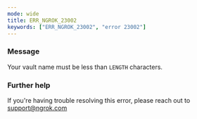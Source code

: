 ```yaml
---
mode: wide
title: ERR_NGROK_23002
keywords: ["ERR_NGROK_23002", "error 23002"]
---
```


### Message

Your vault name must be less than `LENGTH` characters.

### Further help

If you're having trouble resolving this error, please reach out to [support@ngrok.com](mailto:support@ngrok.com?subject=Help%20with%20ERR_NGROK_23002)
